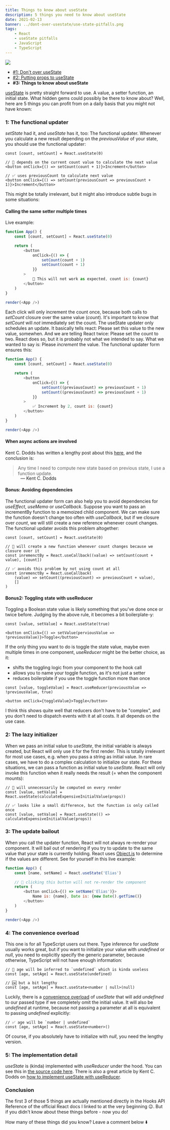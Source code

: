 ```yaml
---
title: Things to know about useState
description: 5 things you need to know about useState
date: 2021-02-13
banner: ../dont-over-usestate/use-state-pitfalls.png
tags:
    - React
    - useState pitfalls
    - JavaScript
    - TypeScript
---
```



<img src="../dont-over-usestate/use-state-pitfalls.png" />

<Divider />

-   [#1: Don't over useState](dont-over-use-state)
-   [#2: Putting props to useState](putting-props-to-use-state)
-   <b>#3: Things to know about useState</b>

[useState](https://reactjs.org/docs/hooks-reference.html#usestate) is pretty straight forward to use. A value, a setter function, an initial state. What hidden gems could possibly be there to know about? Well, here are 5 things you can profit from on a daily basis that you might not have known:

### 1: The functional updater

_setState_ had it, and _useState_ has it, too: The functional updater. Whenever you calculate a new result depending on the _previousValue_ of your state, you should use the functional updater:

```js:title=functional-updater
const [count, setCount] = React.useState(0)

// 🚨 depends on the current count value to calculate the next value
<button onClick={() => setCount(count + 1)}>Increment</button>

// ✅ uses previousCount to calculate next value
<button onClick={() => setCount(previousCount => previousCount + 1)}>Increment</button>
```

This might be totally irrelevant, but it might also introduce subtle bugs in some situations:

#### Calling the same setter multiple times

Live example:

```js react-live
function App() {
    const [count, setCount] = React.useState(0)

    return (
        <button
            onClick={() => {
                setCount(count + 1)
                setCount(count + 1)
            }}
        >
            🚨 This will not work as expected, count is: {count}
        </button>
    )
}

render(<App />)
```

Each click will only increment the count once, because both calls to _setCount_ closure over the same value (_count_). It's important to know that _setCount_ will _not_ immediately set the count. The useState updater only schedules an update. It basically tells react: Please set this value to the new value, somewhen. And we are telling React twice: Please set the count to two. React does so, but it is probably not what we intended to say. What we wanted to say is: Please _increment_ the value. The functional updater form ensures this:

```js react-live
function App() {
    const [count, setCount] = React.useState(0)

    return (
        <button
            onClick={() => {
                setCount((previousCount) => previousCount + 1)
                setCount((previousCount) => previousCount + 1)
            }}
        >
            ✅ Increment by 2, count is: {count}
        </button>
    )
}

render(<App />)
```

#### When async actions are involved

Kent C. Dodds has written a lengthy post about this [here](https://kentcdodds.com/blog/use-state-lazy-initialization-and-function-updates), and the conclusion is:

> Any time I need to compute new state based on previous state, I use a function update.

<p style="padding-left: 3rem; margin-top: -1rem">— Kent C. Dodds</p>

#### Bonus: Avoiding dependencies

The functional updater form can also help you to avoid dependencies for _useEffect_, _useMemo_ or _useCallback_. Suppose you want to pass an incrementBy function to a memoized child component. We can make sure the function doesn't change too often with _useCallback_, but if we closure over _count_, we will still create a new reference whenever count changes. The functional updater avoids this problem altogether:

```js:title=avoiding-dependencies
const [count, setCount] = React.useState(0)

// 🚨 will create a new function whenever count changes because we closure over it
const inremenctBy = React.useCallback((value) => setCount(count + value), [count])

// ✅ avoids this problem by not using count at all
const inremenctBy = React.useCallback(
    (value) => setCount((previousCount) => previousCount + value),
    []
)
```

#### Bonus2: Toggling state with useReducer

Toggling a Boolean state value is likely something that you've done once or twice before. Judging by the above rule, it becomes a bit boilerplate-y:

```js:title=🚨-toggle-with-use-state
const [value, setValue] = React.useState(true)

<button onClick={() => setValue(perviousValue => !previousValue)}>Toggle</button>
```

If the only thing you want to do is toggle the state value, maybe even multiple times in one component, _useReducer_ might be the better choice, as it:

-   shifts the toggling logic from your component to the hook call
-   allows you to name your toggle function, as it's not just a setter
-   reduces boilerplate if you use the toggle function more than once

```js:title=✅-toggle-with-use-reducer
const [value, toggleValue] = React.useReducer(previousValue => !previousValue, true)

<button onClick={toggleValue}>Toggle</button>
```

I think this shows quite well that reducers don't have to be "complex", and you don't need to dispatch events with it at all costs. It all depends on the use case.

### 2: The lazy initializer

When we pass an initial value to _useState_, the initial variable is always created, but React will only use it for the first render. This is totally irrelevant for most use cases, e.g. when you pass a string as initial value. In rare cases, we have to do a complex calculation to initialize our state. For these situations, we can pass a function as initial value to _useState_. React will only invoke this function when it really needs the result (= when the component mounts):

```js:title=lazy-initializer
// 🚨 will unnecessarily be computed on every render
const [value, setValue] = React.useState(calculateExpensiveInitialValue(props))

// ✅ looks like a small difference, but the function is only called once
const [value, setValue] = React.useState(() => calculateExpensiveInitialValue(props))
```

### 3: The update bailout

When you call the updater function, React will not always re-render your component. It will bail out of rendering if you try to update to the same value that your state is currently holding. React uses [Object.is](https://developer.mozilla.org/en-US/docs/Web/JavaScript/Reference/Global_Objects/Object/is#description) to determine if the values are different. See for yourself in this live example:

```js react-live
function App() {
    const [name, setName] = React.useState('Elias')

    // 🤯 clicking this button will not re-render the component
    return (
        <button onClick={() => setName('Elias')}>
            Name is: {name}, Date is: {new Date().getTime()}
        </button>
    )
}

render(<App />)
```

### 4: The convenience overload

This one is for all TypeScript users out there. Type inference for _useState_ usually works great, but if you want to initialize your value with _undefined_ or _null_, you need to explicitly specify the generic parameter, because otherwise, TypeScript will not have enough information:

```ts:title=use-state-type-inferrence
// 🚨 age will be inferred to `undefined` which is kinda useless
const [age, setAge] = React.useState(undefined)

// 🆗 but a bit lengthy
const [age, setAge] = React.useState<number | null>(null)
```

Luckily, there is a [convenience overload](https://github.com/DefinitelyTyped/DefinitelyTyped/blob/7a0d9c019f2b48b36b88691247870e6885b97a02/types/react/v16/index.d.ts#L921-L928) of _useState_ that will add _undefined_ to our passed type if we completely omit the initial value. It will also be _undefined_ at runtime, because not passing a parameter at all is equivalent to passing _undefined_ explicitly:

```ts:title=use-state-convenience-overload
// ✅ age will be `number | undefined`
const [age, setAge] = React.useState<number>()
```

Of course, if you absolutely have to initialize with _null_, you need the lengthy version.

### 5: The implementation detail

_useState_ is (kinda) implemented with _useReducer_ under the hood. You can see this in [the source code here](https://github.com/facebook/react/blob/1a7472624661270008011fd77f097d71e6249de9/packages/react-reconciler/src/ReactFiberHooks.new.js#L1242-L1246). There is also a great article by Kent C. Dodds on [how to implement useState with useReducer](https://kentcdodds.com/blog/how-to-implement-usestate-with-usereducer).

### Conclusion

The first 3 of those 5 things are actually mentioned directly in the Hooks API Reference of the official React docs I linked to at the very beginning 😉. But if you didn't know about these things before - now you do!

<Comments>How many of these things did you know? Leave a comment below ⬇️</Comments>
